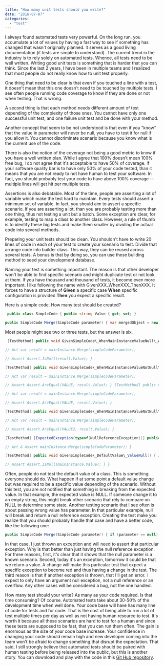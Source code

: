 ```yaml
---
title: "How many unit tests should you write?"
date: "2016-07-07"
categories: 
  - "test"
---
```


I always found automated tests very powerful. On the long run, you accumulate a lot of values by having a fast way to see if something has changed that wasn't originally planned. It serves as a good living documentation (if tests are simple to understand). The current trend in the industry is to rely solely on automated tests. Whence, all tests need to be well written. Writing good unit tests is something that is harder that you can think. Since the last 2 years, I have been in multiple teams and I realized that most people do not really know how to unit test properly.

One thing that need to be clear is that even if you touched a line with a test, it doesn't mean that this one doesn't need to be touched by multiple tests. I see often people running code coverage to know if they are done or not when testing. That is wrong.

A second thing is that each method needs different amount of test depending of the complexity of those ones. You cannot have only one successful unit test, and one failure unit test and be done with your method.

Another concept that seem to be not understood is that even if you "know" that the value in parameter will never be null, you have to test it for null if you allow it. You cannot discriminate scenario because you know what is the current use of the code.

There is also the notion of the coverage not being a good metric to know if you have a well written plan. While I agree that 100% doesn't mean 100% free bug, I do not agree that it's acceptable to have 50% of coverage. If your software quality bar is to have only 50% of your code tested, than it means that you are not ready to not have human to test your software. In fact, you should probably test your code to have above 100% coverage -- multiple lines will get hit per multiple tests.

Assertions is also debatable. Most of the time, people are asserting a lot of variable which make the test hard to maintain. Every tests should assert a minimum set of variable. In fact, you should aim to assert a specific scenario. If you are asserting a lot, than you are probably testing more than one thing, thus not testing a unit but a batch. Some exception are clear, for example, testing to map a class to another class. However, a rule of thumb is to identify these big tests and make them smaller by dividing the actual code into several methods.

Preparing your unit tests should be clean. You shouldn't have to write 20 lines of code in each of your test to create your scenario to test. Divide that arrange code into builder class. This way, they can be reused across several tests. A bonus is that by doing so, you can use those building method to seed your development database.

Naming your test is something important. The reason is that other developer won't be able to find specific scenario and might duplicate test or not look at them. If you have thousand and thousand of tests, it become even more important. I like following the name with GivenXXX\_WhenXXX\_ThenXXX. It forces to have a structure of **Given** a specific case **When** specific configuration is provided **Then** you expect a specific result.

Here is a simple code. How many test should be created?


```csharp
 public class SimpleCode { public string Value { get; set; }

public SimpleCode Merge(SimpleCode parameter) { var mergedObject = new SimpleCode(); if (parameter.Value != null || this.Value != null) { mergedObject.Value = parameter.Value ?? this.Value; } return mergedObject; } } 
```

Most people might see two or three tests, but the answer is six.


```csharp
 [TestMethod] public void GivenSimpleCode\_WhenMainInstanceValueNull\_AndParameterValueNull\_ThenValueNull() { // Arrange var mainInstance = new SimpleCode() {Value= null}; var simpleCodeParameter = new SimpleCode() { Value = null };

// Act var result = mainInstance.Merge(simpleCodeParameter);

// Assert Assert.IsNull(result.Value); }

[TestMethod] public void GivenSimpleCode\_WhenMainInstanceValueNotNull\_AndParameterValueNull\_ThenMainInstanceValue() { // Arrange const string VALUE = "Test"; var mainInstance = new SimpleCode() { Value = VALUE }; var simpleCodeParameter = new SimpleCode() { Value = null };

// Act var result = mainInstance.Merge(simpleCodeParameter);

// Assert Assert.AreEqual(VALUE, result.Value); } [TestMethod] public void GivenSimpleCode\_WhenMainInstanceValueNull\_AndParameterValueNotNull\_ThenParameterValue() { // Arrange const string VALUE = "Test"; var mainInstance = new SimpleCode() { Value = null }; var simpleCodeParameter = new SimpleCode() { Value = VALUE };

// Act var result = mainInstance.Merge(simpleCodeParameter);

// Assert Assert.AreEqual(VALUE, result.Value); }

[TestMethod] public void GivenSimpleCode\_WhenMainInstanceValueNotNull\_AndParameterValueNotNull\_ThenValueParameterValue() { // Arrange const string VALUE1 = "Test1"; const string VALUE2 = "Test2"; var mainInstance = new SimpleCode() { Value = VALUE1 }; var simpleCodeParameter = new SimpleCode() { Value = VALUE2 };

// Act var result = mainInstance.Merge(simpleCodeParameter);

// Assert Assert.AreEqual(VALUE2, result.Value); }

[TestMethod] [ExpectedException(typeof(NullReferenceException))] public void GivenSimpleCode\_WhenParameterNull\_ThenException() { // Arrange var mainInstance = new SimpleCode(); SimpleCode simpleCodeParameter = null;

// Act & Assert mainInstance.Merge(simpleCodeParameter); }

[TestMethod] public void GivenSimpleCode\_DefaultValue\_ValueNull() { // Arrange & Act var mainInstance = new SimpleCode();

// Assert Assert.IsNull(mainInstance.Value); } } 
```

Often, people do not test the default value of a class. This is something everyone should do. What happen if at some point a default value change but was required to be a specific value depending of the scenario. Without this test, you are not notified that something is breaking from the expected value. In that example, the expected value is NULL. If someone change it to an empty string, this might break other scenario that rely to compare on NULL to determine some state. Another testing scenario that I see often is about passing wrong value has parameter. In that particular example, null will break and return a null reference exception. Creating the test make you realize that you should probably handle that case and have a better code, like the following one:

```csharp
public SimpleCode Merge(SimpleCode parameter) { if (parameter == null) { throw new ArgumentNullException(nameof(parameter)); } var mergedObject = new SimpleCode(); if (parameter.Value != null || this.Value != null) { mergedObject.Value = parameter.Value ?? this.Value; } return mergedObject; } 
```

In that case, I just thrown an exception and will need to assert that particular exception. Why is that better than just having the null reference exception. For three reasons, first, it's clear that it shows that the null parameter is a known scenario. Second, today it's an exception, tomorrow it could be that we return a value. A change will make this particular test that expect a specific exception to become red and thus having a change in the test. The third reason is that if another exception is thrown, that I'll get an error. I expect to only have an argument null exception, not a null reference or an overflow. Any other cases will be considered a bug, not the one handled.

How many test should your write? As many as your code required. Is that time consuming? Of course. Automated tests take about 30-50% of the development time when well done. Your code base will have has many line of code for tests and for code. That is the cost of being able to run a lot of test multiple times per day as well as not having human resource to test. It's worth it because all these scenarios are hard to test for a human and since these tests are supposed to be fast, that you can run them often. The gain is enormous as the size of your code base increase. Your confidence in changing your code should remain high and new developer coming into the team won't be afraid to change something that disrupt the expectation. That said, I still strongly believe that automated tests should be paired with human testing before being released into the public, but this is another story. You can download and play with the code in this [Git Hub repository](https://github.com/MrDesjardins/SimpleUnitTestExample).
